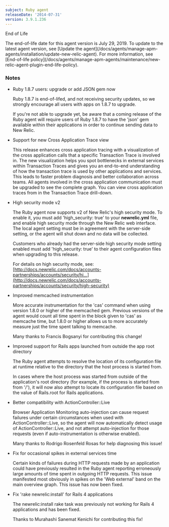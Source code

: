 ```yaml
---
subject: Ruby agent
releaseDate: '2014-07-31'
version: 3.9.1.236
---
```


End of Life

<Callout variant="important">
  The end-of-life date for this agent version is July 29, 2019. To update to the latest agent version, see [Update the agent](/docs/agents/manage-apm-agents/installation/update-new-relic-agent). For more information, see [End-of-life policy](/docs/agents/manage-apm-agents/maintenance/new-relic-agent-plugin-end-life-policy).
</Callout>

### Notes

* Ruby 1.8.7 users: upgrade or add JSON gem now

  Ruby 1.8.7 is end-of-lifed, and not receiving security updates, so we strongly encourage all users with apps on 1.8.7 to upgrade.

  If you're not able to upgrade yet, be aware that a coming release of the Ruby agent will require users of Ruby 1.8.7 to have the 'json' gem available within their applications in order to continue sending data to New Relic.
* Support for new Cross Application Trace view

  This release enhances cross application tracing with a visualization of the cross application calls that a specific Transaction Trace is involved in. The new visualization helps you spot bottlenecks in external services within Transaction Traces and gives you an end-to-end understanding of how the transaction trace is used by other applications and services. This leads to faster problem diagnosis and better collaboration across teams. All agents involved in the cross application communication must be upgraded to see the complete graph. You can view cross application traces from in the Transaction Trace drill-down.
* High security mode v2

  The Ruby agent now supports v2 of New Relic's high security mode. To enable it, you must add 'high_security: true' to your **newrelic.yml** file, and enable high security mode through the New Relic web interface. The local agent setting must be in agreement with the server-side setting, or the agent will shut down and no data will be collected.

  Customers who already had the server-side high security mode setting enabled must add 'high_security: true' to their agent configuration files when upgrading to this release.

  For details on high security mode, see: [http://docs.newrelic.com/docs/accounts-partnerships/accounts/security/hi...](http://docs.newrelic.com/docs/accounts-partnerships/accounts/security/high-security)
* Improved memcached instrumentation

  More accurate instrumentation for the 'cas' command when using version 1.8.0 or higher of the memcached gem. Previous versions of the agent would count all time spent in the block given to 'cas' as memcache time, but 1.8.0 or higher allows us to more accurately measure just the time spent talking to memcache.

  Many thanks to Francis Bogsanyi for contributing this change!
* Improved support for Rails apps launched from outside the app root directory

  The Ruby agent attempts to resolve the location of its configuration file at runtime relative to the directory that the host process is started from.

  In cases where the host process was started from outside of the application's root directory (for example, if the process is started from from '/'), it will now also attempt to locate its configuration file based on the value of Rails.root for Rails applications.
* Better compatibility with ActionController::Live

  Browser Application Monitoring auto-injection can cause request failures under certain circumstances when used with ActionController::Live, so the agent will now automatically detect usage of ActionController::Live, and not attempt auto-injection for those requests (even if auto-instrumentation is otherwise enabled).

  Many thanks to Rodrigo Rosenfeld Rosas for help diagnosing this issue!
* Fix for occasional spikes in external services time

  Certain kinds of failures during HTTP requests made by an application could have previously resulted in the Ruby agent reporting erroneously large amounts of time spent in outgoing HTTP requests. This issue manifested most obviously in spikes on the 'Web external' band on the main overview graph. This issue has now been fixed.
* Fix 'rake newrelic:install' for Rails 4 applications

  The newrelic:install rake task was previously not working for Rails 4 applications and has been fixed.

  Thanks to Murahashi Sanemat Kenichi for contributing this fix!
